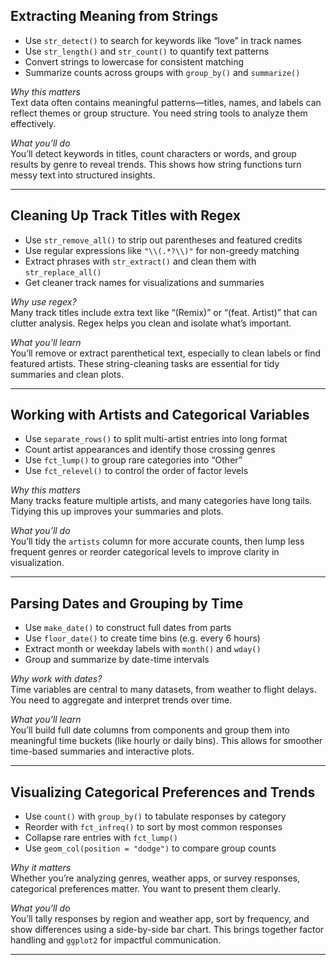 ## Extracting Meaning from Strings

- Use `str_detect()` to search for keywords like “love” in track names  
- Use `str_length()` and `str_count()` to quantify text patterns  
- Convert strings to lowercase for consistent matching  
- Summarize counts across groups with `group_by()` and `summarize()`

::: {.notes}
*Why this matters*  
Text data often contains meaningful patterns—titles, names, and labels can reflect themes or group structure. You need string tools to analyze them effectively.

*What you'll do*  
You’ll detect keywords in titles, count characters or words, and group results by genre to reveal trends. This shows how string functions turn messy text into structured insights.
:::

---

## Cleaning Up Track Titles with Regex

- Use `str_remove_all()` to strip out parentheses and featured credits  
- Use regular expressions like `"\\(.*?\\)"` for non-greedy matching  
- Extract phrases with `str_extract()` and clean them with `str_replace_all()`  
- Get cleaner track names for visualizations and summaries

::: {.notes}
*Why use regex?*  
Many track titles include extra text like “(Remix)” or “(feat. Artist)” that can clutter analysis. Regex helps you clean and isolate what's important.

*What you’ll learn*  
You’ll remove or extract parenthetical text, especially to clean labels or find featured artists. These string-cleaning tasks are essential for tidy summaries and clean plots.
:::

---

## Working with Artists and Categorical Variables

- Use `separate_rows()` to split multi-artist entries into long format  
- Count artist appearances and identify those crossing genres  
- Use `fct_lump()` to group rare categories into “Other”  
- Use `fct_relevel()` to control the order of factor levels

::: {.notes}
*Why this matters*  
Many tracks feature multiple artists, and many categories have long tails. Tidying this up improves your summaries and plots.

*What you’ll do*  
You’ll tidy the `artists` column for more accurate counts, then lump less frequent genres or reorder categorical levels to improve clarity in visualization.
:::

---

## Parsing Dates and Grouping by Time

- Use `make_date()` to construct full dates from parts  
- Use `floor_date()` to create time bins (e.g. every 6 hours)  
- Extract month or weekday labels with `month()` and `wday()`  
- Group and summarize by date-time intervals

::: {.notes}
*Why work with dates?*  
Time variables are central to many datasets, from weather to flight delays. You need to aggregate and interpret trends over time.

*What you’ll learn*  
You’ll build full date columns from components and group them into meaningful time buckets (like hourly or daily bins). This allows for smoother time-based summaries and interactive plots.
:::

---

## Visualizing Categorical Preferences and Trends

- Use `count()` with `group_by()` to tabulate responses by category  
- Reorder with `fct_infreq()` to sort by most common responses  
- Collapse rare entries with `fct_lump()`  
- Use `geom_col(position = "dodge")` to compare group counts

::: {.notes}
*Why it matters*  
Whether you're analyzing genres, weather apps, or survey responses, categorical preferences matter. You want to present them clearly.

*What you'll do*  
You’ll tally responses by region and weather app, sort by frequency, and show differences using a side-by-side bar chart. This brings together factor handling and `ggplot2` for impactful communication.
:::

---
